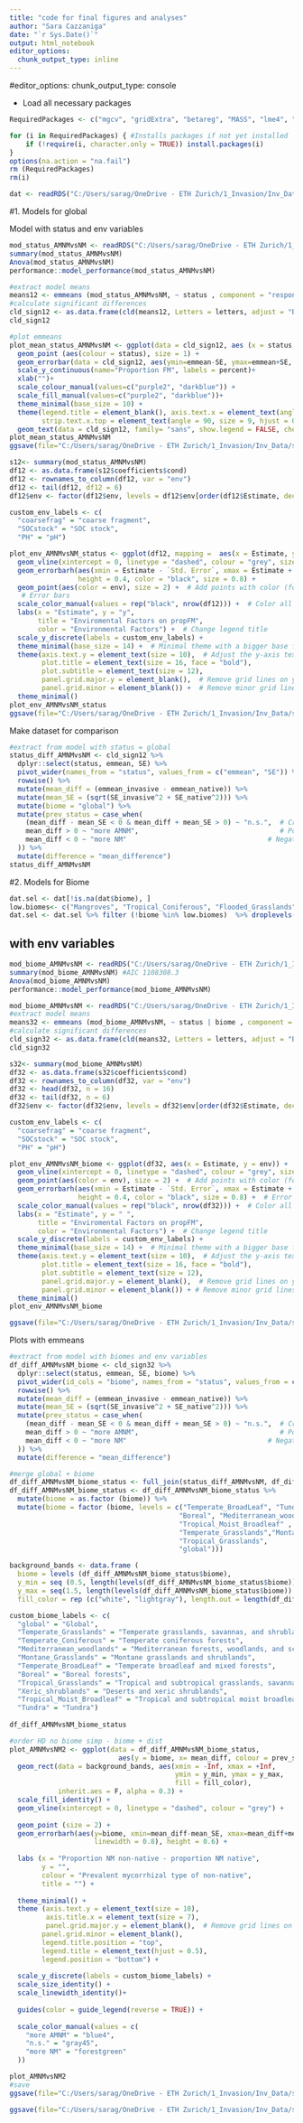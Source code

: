 ```yaml
---
title: "code for final figures and analyses"
author: "Sara Cazzaniga"
date: "`r Sys.Date()`"
output: html_notebook
editor_options: 
  chunk_output_type: inline
---
```


#editor_options:
  chunk_output_type: console

  - Load all necessary packages 
```r
RequiredPackages <- c("mgcv", "gridExtra", "betareg", "MASS", "lme4", "lmerTest", "lsmeans", "ggeffects", "spdep", "ggplot2", "ncf", "ape", "sjPlot", "gridExtra", "MuMIn", "tidyverse", "sf", "tidyverse", "DHARMa", "glmmTMB", "gstat", "sp", "ggrepel", "stringr", "car", "vcd", "multcomp", "RColorBrewer", "see", "gghalves", "ggpubr", "scales", "gghalves")

for (i in RequiredPackages) { #Installs packages if not yet installed
    if (!require(i, character.only = TRUE)) install.packages(i)
}
options(na.action = "na.fail")
rm (RequiredPackages)
rm(i)
```

```r
dat <- readRDS("C:/Users/sarag/OneDrive - ETH Zurich/1_Invasion/Inv_Data/sPlot4_Sara/data/sPlot4_sel_var_plot_inv_myc_scaled_SC0625.rds")
```

####################################################################################################################################################################################################################################################################

#1. Models for global

Model with status and env variables 
```r
mod_status_AMNMvsNM <- readRDS("C:/Users/sarag/OneDrive - ETH Zurich/1_Invasion/Inv_Data/sPlot4_Sara/Models/mod_status_AMNMvsNM.rds")
summary(mod_status_AMNMvsNM)
Anova(mod_status_AMNMvsNM)
performance::model_performance(mod_status_AMNMvsNM)
```

```r
#extract model means
means12 <- emmeans (mod_status_AMNMvsNM, ~ status , component = "response", cov.reduce = mean, data = dat)
#calculate significant differences
cld_sign12 <- as.data.frame(cld(means12, Letters = letters, adjust = "BH", alpha = 0.05, decreasing = TRUE))
cld_sign12

#plot emmeans
plot_mean_status_AMNMvsNM <- ggplot(data = cld_sign12, aes (x = status, y = emmean)) +
  geom_point (aes(colour = status), size = 1) +
  geom_errorbar(data = cld_sign12, aes(ymin=emmean-SE, ymax=emmean+SE, colour = status), lwd=0.7, width=0.5)+ 
  scale_y_continuous(name="Proportion FM", labels = percent)+
  xlab("")+
  scale_colour_manual(values=c("purple2", "darkblue")) + 
  scale_fill_manual(values=c("purple2", "darkblue"))+
  theme_minimal(base_size = 10) +
  theme(legend.title = element_blank(), axis.text.x = element_text(angle = 90, hjust = 1, vjust = 0),
        strip.text.x.top = element_text(angle = 90, size = 9, hjust = 0)) +
  geom_text(data = cld_sign12, family= "sans", show.legend = FALSE, check_overlap = TRUE, size = 3, hjust = 0.3, vjust = 0, aes(x=status,y= Inf,label=.group , colour = status))
plot_mean_status_AMNMvsNM
ggsave(file="C:/Users/sarag/OneDrive - ETH Zurich/1_Invasion/Inv_Data/sPlot4_Sara/Figures/mod_status_means_AMNMvsNM.svg", plot=plot_mean_status_AMNMvsNM, width=10, height=8, scale = 0.5)

s12<- summary(mod_status_AMNMvsNM)
df12 <- as.data.frame(s12$coefficients$cond)
df12 <- rownames_to_column(df12, var = "env")
df12 <- tail(df12, df12 = 6)
df12$env <- factor(df12$env, levels = df12$env[order(df12$Estimate, decreasing = TRUE)])

custom_env_labels <- c(
  "coarsefrag" = "coarse fragment",
  "SOCstock" = "SOC stock",
  "PH" = "pH")

plot_env_AMNMvsNM_status <- ggplot(df12, mapping =  aes(x = Estimate, y = env)) +
  geom_vline(xintercept = 0, linetype = "dashed", colour = "grey", size = 0.8) +  # Dashed line at 0
  geom_errorbarh(aes(xmin = Estimate - `Std. Error`, xmax = Estimate + `Std. Error`), 
                 height = 0.4, color = "black", size = 0.8) + 
  geom_point(aes(color = env), size = 2) +  # Add points with color (for better distinction)
   # Error bars
  scale_color_manual(values = rep("black", nrow(df12))) +  # Color all points (you can change to another scheme)
  labs(x = "Estimate", y = "y", 
       title = "Enviromental Factors on propFM",
       color = "Environmental Factors") +  # Change legend title
  scale_y_discrete(labels = custom_env_labels) +
  theme_minimal(base_size = 14) +  # Minimal theme with a bigger base font size
  theme(axis.text.y = element_text(size = 10),  # Adjust the y-axis text size
        plot.title = element_text(size = 16, face = "bold"),
        plot.subtitle = element_text(size = 12),
        panel.grid.major.y = element_blank(),  # Remove grid lines on y-axis for cleaner look
        panel.grid.minor = element_blank()) +  # Remove minor grid linesggplot(df12, mapping = aes(x = Estimate, y = env)) +
  theme_minimal()
plot_env_AMNMvsNM_status
ggsave(file="C:/Users/sarag/OneDrive - ETH Zurich/1_Invasion/Inv_Data/sPlot4_Sara/Figures/mod_status_AMNMvsNM_env.svg", plot=plot_env_AMNMvsNM_status, width=10, height=7, scale = 0.5)
```

Make dataset for comparison
```r
#extract from model with status = global
status_diff_AMNMvsNM <- cld_sign12 %>%
  dplyr::select(status, emmean, SE) %>% 
  pivot_wider(names_from = "status", values_from = c("emmean", "SE")) %>% 
  rowwise() %>% 
  mutate(mean_diff = (emmean_invasive - emmean_native)) %>% 
  mutate(mean_SE = (sqrt(SE_invasive^2 + SE_native^2))) %>% 
  mutate(biome = "global") %>% 
  mutate(prev_status = case_when(
    (mean_diff - mean_SE < 0 & mean_diff + mean_SE > 0) ~ "n.s.",  # Crosses zero
    mean_diff > 0 ~ "more AMNM",                                   # Positive mean_diff
    mean_diff < 0 ~ "more NM"                                   # Negative mean_diff
  )) %>% 
  mutate(difference = "mean_difference")
status_diff_AMNMvsNM
```


############################################################################################################################
##################################################################################################################################

#2. Models for Biome

```r
dat.sel <- dat[!is.na(dat$biome), ]
low.biomes<- c("Mangroves", "Tropical_Coniferous", "Flooded_Grasslands", "Tropical_Deciduous_Broadleaf")
dat.sel <- dat.sel %>% filter (!biome %in% low.biomes)  %>% droplevels()
```


## with env variables
```r
mod_biome_AMNMvsNM <- readRDS("C:/Users/sarag/OneDrive - ETH Zurich/1_Invasion/Inv_Data/sPlot4_Sara/Models/mod_biome_AMNMvsNM.rds")
summary(mod_biome_AMNMvsNM) #AIC 1108308.3
Anova(mod_biome_AMNMvsNM)
performance::model_performance(mod_biome_AMNMvsNM)
```


```r
mod_biome_AMNMvsNM <- readRDS("C:/Users/sarag/OneDrive - ETH Zurich/1_Invasion/Inv_Data/sPlot4_Sara/Models/mod_biome_AMNMvsNM.rds")
#extract model means
means32 <- emmeans (mod_biome_AMNMvsNM, ~ status | biome , component = "response", cov.reduce = mean, data = dat.sel)
#calculate significant differences
cld_sign32 <- as.data.frame(cld(means32, Letters = letters, adjust = "BH", alpha = 0.05, decreasing = TRUE))
cld_sign32

s32<- summary(mod_biome_AMNMvsNM)
df32 <- as.data.frame(s32$coefficients$cond)
df32 <- rownames_to_column(df32, var = "env")
df32 <- head(df32, n = 16)
df32 <- tail(df32, n = 6)
df32$env <- factor(df32$env, levels = df32$env[order(df32$Estimate, decreasing = TRUE)])

custom_env_labels <- c(
  "coarsefrag" = "coarse fragment",
  "SOCstock" = "SOC stock",
  "PH" = "pH")

plot_env_AMNMvsNM_biome <- ggplot(df32, aes(x = Estimate, y = env)) +
  geom_vline(xintercept = 0, linetype = "dashed", colour = "grey", size = 0.8) +  # Dashed line at 0
  geom_point(aes(color = env), size = 2) +  # Add points with color (for better distinction)
  geom_errorbarh(aes(xmin = Estimate - `Std. Error`, xmax = Estimate + `Std. Error`), 
                 height = 0.4, color = "black", size = 0.8) +  # Error bars
  scale_color_manual(values = rep("black", nrow(df32))) +  # Color all points (you can change to another scheme)
  labs(x = "Estimate", y = " ", 
       title = "Enviromental Factors on propFM",
       color = "Environmental Factors") +  # Change legend title
  scale_y_discrete(labels = custom_env_labels) +
  theme_minimal(base_size = 14) +  # Minimal theme with a bigger base font size
  theme(axis.text.y = element_text(size = 10),  # Adjust the y-axis text size
        plot.title = element_text(size = 16, face = "bold"),
        plot.subtitle = element_text(size = 12),
        panel.grid.major.y = element_blank(),  # Remove grid lines on y-axis for cleaner look
        panel.grid.minor = element_blank()) + # Remove minor grid linesggplot(df12, mapping = aes(x = Estimate, y = env)) 
  theme_minimal()
plot_env_AMNMvsNM_biome

ggsave(file="C:/Users/sarag/OneDrive - ETH Zurich/1_Invasion/Inv_Data/sPlot4_Sara/Figures/mod_biome_AMNMvsNM_status_ selectedbiomes_env.svg", plot=plot_env_AMNMvsNM_biome, width=10, height=7, scale = 0.5)
```

Plots with emmeans 

```r
#extract from model with biomes and env variables
df_diff_AMNMvsNM_biome <- cld_sign32 %>% 
  dplyr::select(status, emmean, SE, biome) %>% 
  pivot_wider(id_cols = "biome", names_from = "status", values_from = c("emmean", "SE")) %>% 
  rowwise() %>% 
  mutate(mean_diff = (emmean_invasive - emmean_native)) %>% 
  mutate(mean_SE = (sqrt(SE_invasive^2 + SE_native^2))) %>% 
  mutate(prev_status = case_when(
    (mean_diff - mean_SE < 0 & mean_diff + mean_SE > 0) ~ "n.s.",  # Crosses zero
    mean_diff > 0 ~ "more AMNM",                                   # Positive mean_diff
    mean_diff < 0 ~ "more NM"                                   # Negative mean_diff
  )) %>% 
  mutate(difference = "mean_difference")

#merge global + biome
df_diff_AMNMvsNM_biome_status <- full_join(status_diff_AMNMvsNM, df_diff_AMNMvsNM_biome, by = NULL)
df_diff_AMNMvsNM_biome_status <- df_diff_AMNMvsNM_biome_status %>% 
  mutate(biome = as.factor (biome)) %>% 
  mutate(biome = factor (biome, levels = c("Temperate_BroadLeaf", "Tundra", "Temperate_Coniferous",
                                          "Boreal", "Mediterranean_woodlands",
                                          "Tropical_Moist_Broadleaf" , "Xeric_shrublands",
                                          "Temperate_Grasslands","Montane_Grasslands",
                                          "Tropical_Grasslands",
                                          "global")))

background_bands <- data.frame (
  biome = levels (df_diff_AMNMvsNM_biome_status$biome),
  y_min = seq (0.5, length(levels(df_diff_AMNMvsNM_biome_status$biome)) - 0.5, by = 1),
  y_max = seq(1.5, length(levels(df_diff_AMNMvsNM_biome_status$biome)) + 0.5, by = 1),
  fill_color = rep (c("white", "lightgray"), length.out = length(df_diff_AMNMvsNM_biome_status$biome)))

custom_biome_labels <- c(
  "global" = "Global",
  "Temperate_Grasslands" = "Temperate grasslands, savannas, and shrublands",
  "Temperate_Coniferous" = "Temperate coniferous forests",
  "Mediterranean_woodlands" = "Mediterranean forests, woodlands, and scrub",
  "Montane_Grasslands" = "Montane grasslands and shrublands",
  "Temperate_BroadLeaf" = "Temperate broadleaf and mixed forests",
  "Boreal" = "Boreal forests",
  "Tropical_Grasslands" = "Tropical and subtropical grasslands, savannas, and shrublands",
  "Xeric_shrublands" = "Deserts and xeric shrublands",
  "Tropical_Moist_Broadleaf" = "Tropical and subtropical moist broadleaf forests",
  "Tundra" = "Tundra")
  
df_diff_AMNMvsNM_biome_status

#order HD no biome simp - biome + dist
plot_AMNMvsNM2 <- ggplot(data = df_diff_AMNMvsNM_biome_status, 
                           aes(y = biome, x= mean_diff, colour = prev_status)) +
  geom_rect(data = background_bands, aes(xmin = -Inf, xmax = +Inf,
                                         ymin = y_min, ymax = y_max,
                                         fill = fill_color),
            inherit.aes = F, alpha = 0.3) +
  scale_fill_identity() + 
  geom_vline(xintercept = 0, linetype = "dashed", colour = "grey") +
  
  geom_point (size = 2) +
  geom_errorbarh(aes(y=biome, xmin=mean_diff-mean_SE, xmax=mean_diff+mean_SE,
                     linewidth = 0.8), height = 0.6) +
  
  labs (x = "Proportion NM non-native - proportion NM native",
        y = "",
        colour = "Prevalent mycorrhizal type of non-native",
        title = "") +
  
  theme_minimal() + 
  theme (axis.text.y = element_text(size = 10),
         axis.title.x = element_text(size = 7),
         panel.grid.major.y = element_blank(),  # Remove grid lines on y-axis for cleaner look
        panel.grid.minor = element_blank(),
        legend.title.position = "top",
        legend.title = element_text(hjust = 0.5),
        legend.position = "bottom") +
  
  scale_y_discrete(labels = custom_biome_labels) +
  scale_size_identity() +
  scale_linewidth_identity()+
  
  guides(color = guide_legend(reverse = TRUE)) + 
  
  scale_color_manual(values = c(
    "more AMNM" = "blue4",
    "n.s." = "gray45",
    "more NM" = "forestgreen"
  ))

plot_AMNMvsNM2
#save
ggsave(file="C:/Users/sarag/OneDrive - ETH Zurich/1_Invasion/Inv_Data/sPlot4_Sara/Figures/mod_biome_difference_AMNMvsNM_status_biomes.png", plot=plot_AMNMvsNM2, width=15, height=7, scale = 0.5,  dpi = 300)

ggsave(file="C:/Users/sarag/OneDrive - ETH Zurich/1_Invasion/Inv_Data/sPlot4_Sara/Figures/mod_biome_difference_AMNMvsNM_status_biomes.svg",plot=plot_AMNMvsNM2, width=15, height=7, scale = 0.5)
```


